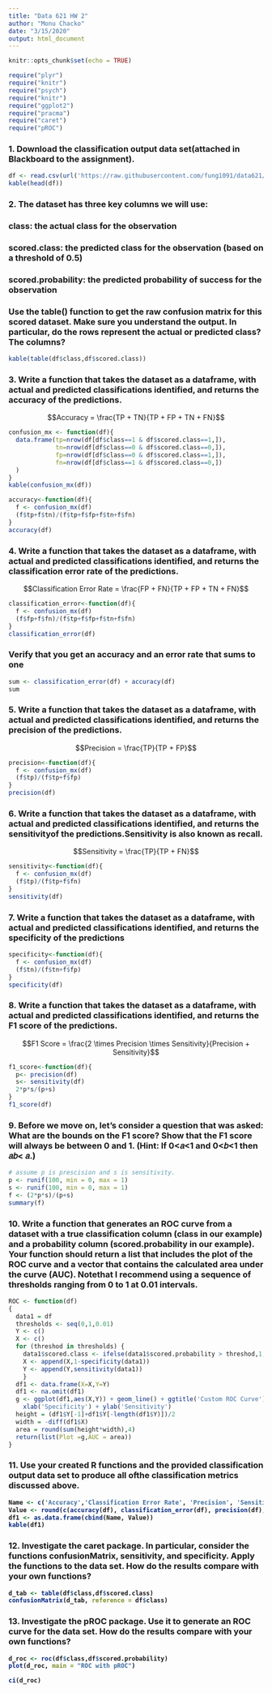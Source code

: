 ```yaml
---
title: "Data 621 HW 2"
author: "Monu Chacko"
date: "3/15/2020"
output: html_document
---
```


```r
knitr::opts_chunk$set(echo = TRUE)
```

```r
require("plyr")
require("knitr")
require("psych")
require("knitr")
require("ggplot2")
require("pracma")
require("caret")
require("pROC")
```

### 1. Download the classification output data set(attached in Blackboard to the assignment).

```r
df <- read.csv(url('https://raw.githubusercontent.com/fung1091/data621/master/HW2/classification-output-data.csv'))
kable(head(df))
```

### 2. The dataset has three key columns we will use:  
###    <b>class:</b> the actual class for the observation  
###    <b>scored.class:</b> the predicted class for the observation (based on a threshold of 0.5)  
###    <b>scored.probability:</b> the predicted probability of success for the observation  
    
### Use the table() function to get the raw confusion matrix for this scored dataset. Make sure you understand the output. In particular, do the rows represent the actual or predicted class? The columns?

```r
kable(table(df$class,df$scored.class))
```

### 3. Write a function that takes the dataset as a dataframe, with actual and predicted classifications identified, and returns the accuracy of the predictions.

$$Accuracy = \frac{TP + TN}{TP + FP + TN + FN}$$

```r
confusion_mx <- function(df){
  data.frame(tp=nrow(df[df$class==1 & df$scored.class==1,]),
             tn=nrow(df[df$class==0 & df$scored.class==0,]),
             fp=nrow(df[df$class==0 & df$scored.class==1,]),
             fn=nrow(df[df$class==1 & df$scored.class==0,])
  )
}
kable(confusion_mx(df))
```


```r
accuracy<-function(df){
  f <- confusion_mx(df)
  (f$tp+f$tn)/(f$tp+f$fp+f$tn+f$fn)
}
accuracy(df)
```

### 4. Write a function that takes the dataset as a dataframe, with actual and predicted classifications identified, and returns the classification error rate of the predictions.

$$Classification Error Rate = \frac{FP + FN}{TP + FP + TN + FN}$$


```r
classification_error<-function(df){
  f <- confusion_mx(df)
  (f$fp+f$fn)/(f$tp+f$fp+f$tn+f$fn)
}
classification_error(df)
```

### Verify that you get an accuracy and an error rate that sums to one

```r
sum <- classification_error(df) + accuracy(df)
sum
```


### 5. Write a function that takes the dataset as a dataframe, with actual and predicted classifications identified, and returns the precision of the predictions.

$$Precision = \frac{TP}{TP + FP}$$

```r
precision<-function(df){
  f <- confusion_mx(df)
  (f$tp)/(f$tp+f$fp)
}
precision(df)
```

### 6. Write a function that takes the dataset as a dataframe, with actual and predicted classifications identified, and returns the sensitivityof the predictions.Sensitivity is also known as recall.

$$Sensitivity = \frac{TP}{TP + FN}$$

```r
sensitivity<-function(df){
  f <- confusion_mx(df)
  (f$tp)/(f$tp+f$fn)
}
sensitivity(df)
```

### 7. Write a function that takes the dataset as a dataframe, with actual and predicted classifications identified, and returns the specificity of the predictions

```r
specificity<-function(df){
  f <- confusion_mx(df)
  (f$tn)/(f$tn+f$fp)
}
specificity(df)
```

### 8. Write a function that takes the dataset as a dataframe, with actual and predicted classifications identified, and returns the F1 score of the predictions.

$$F1 Score = \frac{2 \times Precision \times Sensitivity}{Precision + Sensitivity}$$

```r
f1_score<-function(df){
  p<- precision(df)
  s<- sensitivity(df)
  2*p*s/(p+s)
}
f1_score(df)
```

### 9. Before we move on, let’s consider a question that was asked: What are the bounds on the F1 score? Show that the F1 score will always be between 0 and 1. (Hint: If 0<𝑎<1 and 0<𝑏<1 then 𝑎𝑏< 𝑎.)

```r
# assume p is prescision and s is sensitivity.
p <- runif(100, min = 0, max = 1)
s <- runif(100, min = 0, max = 1)
f <- (2*p*s)/(p+s)
summary(f)
```

### 10. Write a function that generates an ROC curve from a dataset with a true classification column (class in our example) and a probability column (scored.probability in our example). Your function should return a list that  includes  the  plot  of  the  ROC  curve  and  a  vector  that  contains  the  calculated  area  under  the  curve (AUC). Notethat I recommend using a sequence of thresholds ranging from 0 to 1 at 0.01 intervals.

```r
ROC <- function(df)
{
  data1 = df
  thresholds <- seq(0,1,0.01)
  Y <- c()
  X <- c()
  for (threshod in thresholds) {
    data1$scored.class <- ifelse(data1$scored.probability > threshod,1,0)
    X <- append(X,1-specificity(data1))
    Y <- append(Y,sensitivity(data1))
    }
  df1 <- data.frame(X=X,Y=Y)
  df1 <- na.omit(df1)
  g <- ggplot(df1,aes(X,Y)) + geom_line() + ggtitle('Custom ROC Curve') +
    xlab('Specificity') + ylab('Sensitivity')
  height = (df1$Y[-1]+df1$Y[-length(df1$Y)])/2
  width = -diff(df1$X)
  area = round(sum(height*width),4)
  return(list(Plot =g,AUC = area))
}
```

### 11. Use  your <b>created  R  functions</a> and  the  provided  classification  output  data  set to produce  all  ofthe classification metrics discussed above.

```r
Name <- c('Accuracy','Classification Error Rate', 'Precision', 'Sensitivity','Specificity', 'F1 Score')
Value <- round(c(accuracy(df), classification_error(df), precision(df), sensitivity(df), specificity(df), f1_score(df)),4)
df1 <- as.data.frame(cbind(Name, Value))
kable(df1)
```

### 12. Investigate  the <b>caret</b> package.  In  particular,  consider  the  functions  confusionMatrix,  sensitivity,  and specificity. Apply the functions to the data set. How do the results compare with your own functions?

```r
d_tab <- table(df$class,df$scored.class)
confusionMatrix(d_tab, reference = df$class)
```

### 13. Investigate  the <b>pROC</b> package.  Use  it  to  generate  an  ROC  curve  for  the  data  set.  How  do the  results compare with your own functions?

```r
d_roc <- roc(df$class,df$scored.probability)
plot(d_roc, main = "ROC with pROC")
```

```r
ci(d_roc)
```


